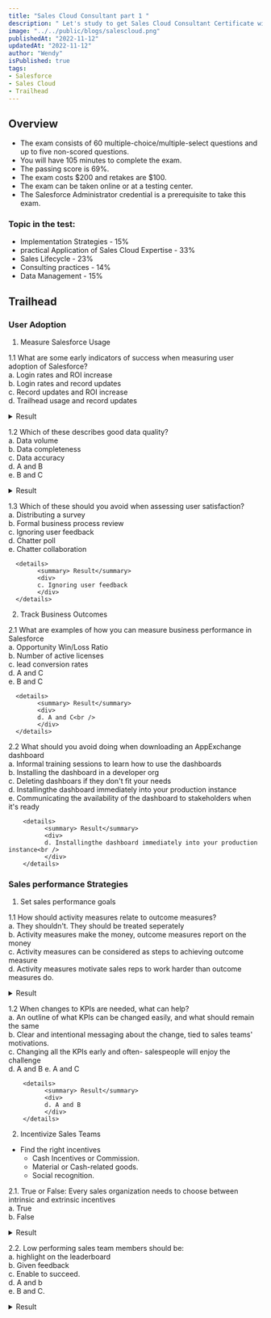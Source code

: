 ```yaml
---
title: "Sales Cloud Consultant part 1 "
description: " Let's study to get Sales Cloud Consultant Certificate with me"
image: "../../public/blogs/salescloud.png"
publishedAt: "2022-11-12"
updatedAt: "2022-11-12"
author: "Wendy"
isPublished: true
tags:
- Salesforce
- Sales Cloud
- Trailhead
---
```


## Overview

- The exam consists of 60 multiple-choice/multiple-select questions and up to five non-scored questions.
- You will have 105 minutes to complete the exam.
- The passing score is 69%.
- The exam costs $200 and retakes are $100.
- The exam can be taken online or at a testing center.
- The Salesforce Administrator credential is a prerequisite to take this exam.

### Topic in the test: 
- Implementation Strategies - 15%
- practical Application of Sales Cloud Expertise - 33%
- Sales Lifecycle - 23%
- Consulting practices - 14%
- Data Management - 15%


## Trailhead
### User Adoption
1.  Measure Salesforce Usage<br />

1.1 What are some early indicators of success when measuring user adoption of Salesforce?<br />
      a. Login rates and ROI increase<br />
      b. Login rates and record updates<br />
      c. Record updates and ROI increase<br />
      d. Trailhead usage and record updates
    <details>
      <summary> Result</summary>
      <div >
        b. Login rates and record updates<br />
      </div>
    </details>

1.2 Which of these describes good data quality? <br />
a. Data volume <br />
b. Data completeness<br />
c. Data accuracy<br />
d. A and B<br />
e. B and C<br />
      <details>
          <summary> Result</summary>
          <div>
          e. B and C<br />
          </div>
      </details>

1.3 Which of these should you avoid when assessing user satisfaction?<br />
a. Distributing a survey<br />
b. Formal business process review<br />
c. Ignoring user feedback<br />
d. Chatter poll<br />
e. Chatter collaboration

      <details>
            <summary> Result</summary>
            <div>
            c. Ignoring user feedback
            </div>
      </details>

2. Track Business Outcomes<br />

2.1 What are examples of how you can measure business performance in Salesforce<br />
  a. Opportunity Win/Loss Ratio<br />
  b. Number of active licenses<br />
  c. lead conversion rates<br />
  d. A and C<br />
  e. B and C

      <details>
            <summary> Result</summary>
            <div>
            d. A and C<br />
            </div>
      </details>

  2.2 What should you avoid doing when downloading an AppExchange dashboard<br />
  a. Informal training sessions to learn how to use the dashboards<br />
  b. Installing the dashboard in a developer org<br />
  c. Deleting dashboars if they don't fit your needs<br />
  d. Installingthe dashboard immediately into your production instance<br />
  e. Communicating the availability of the dashboard to stakeholders when it's ready

        <details>
              <summary> Result</summary>
              <div>
              d. Installingthe dashboard immediately into your production instance<br />
              </div>
        </details>


### Sales performance Strategies

1. Set sales performance goals<br />

1.1 How should activity measures relate to outcome measures?<br />
a. They shouldn't. They should be treated seperately<br />
b. Activity measures make the money, outcome measures report on the money<br />
c. Activity measures can be considered as steps to achieving outcome measure<br />
d. Activity measures motivate sales reps to work harder than outcome measures do.<br />
      <details>
            <summary> Result</summary>
            <div>
            c. Activity measures can be considered as steps to achieving outcome measure<br />
            </div>
      </details>

  1.2 When changes to KPIs are needed, what can help?<br />
  a. An outline of what KPIs can be changed easily, and what should remain the same<br />
  b. Clear and intentional messaging about the change, tied to sales teams' motivations. <br />
  c. Changing all the KPIs early and often- salespeople will enjoy the challenge<br />
  d. A and B
  e. A and C

        <details>
              <summary> Result</summary>
              <div>
              d. A and B
              </div>
        </details>



2. Incentivize Sales Teams

- Find the right incentives
  + Cash Incentives or Commission. 
  + Material or Cash-related goods.
  + Social recognition. 


2.1. True or False: Every sales organization needs to choose between intrinsic and extrinsic incentives<br />
a. True<br />
b. False<br />
        <details>
              <summary> Result</summary>
              <div>
              b. False<br />
              </div>
        </details>

2.2. Low performing sales team members should be: <br />
a. highlight on the leaderboard<br />
b. Given feedback<br />
c. Enable to succeed. <br />
d. A and b<br />
e. B and C. <br />
      <details>
              <summary> Result</summary>
              <div>
              e. B and C. <br />
              </div>
        </details>  


